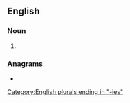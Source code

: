 {{also|hégémonies}}
==English==

===Noun===
{{head|en|noun form}}

# {{plural of|en|hegemony}}

===Anagrams===
* {{anagrams|en|a=eeeghimnos|hegemonise}}

[[Category:English plurals ending in "-ies"]]